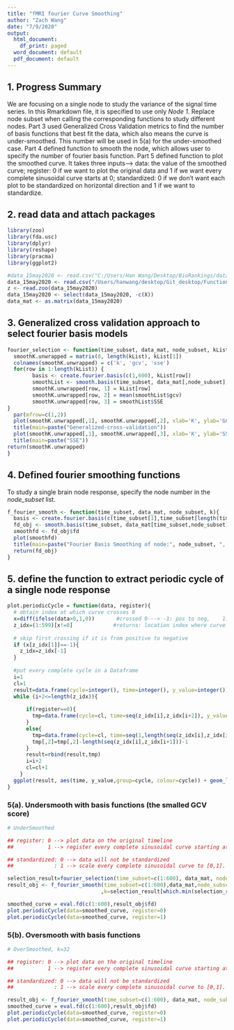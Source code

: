 ```yaml
---
title: "fMRI fourier Curve Smoothing"
author: "Zach Wang"
date: "7/9/2020"
output:
  html_document:
    df_print: paged
  word_document: default
  pdf_document: default
---
```

## 1. Progress Summary 
We are focusing on a single node to study the variance of the signal time series. In this Rmarkdown file, it is specified to use only *Node 1*. Replace node subset when calling the corresponding functions to study different nodes. 
Part 3 used Generalized Cross Validation metrics to find the number of basis functions that best fit the data, which also means the curve is under-smoothed. This number will be used in 5(a) for the under-smoothed case. 
Part 4 defined function to smooth the node, which allows user to specify the number of fourier basis function.
Part 5 defined function to plot the smoothed curve. It takes three inputs--> data: the value of the smoothed curve; register: 0 if we want to plot the original data and 1 if we want every complete sinusoidal curve starts at 0; standardized: 0 if we don't want each plot to be standardized on horizontal direction and 1 if we want to standardize.


## 2. read data and attach packages
```r
library(zoo)
library(fda.usc)
library(dplyr)
library(reshape)
library(pracma)
library(ggplot2)

#data_15may2020 <- read.csv("C:/Users/Han Wang/Desktop/BioRankings/data_15may2020.csv", header=TRUE)
data_15may2020 <- read.csv("/Users/hanwang/desktop/Git_desktop/Functional_Data_Analysis/data_15may2020.csv", header=TRUE)
z <- read.zoo(data_15may2020)
data_15may2020 <- select(data_15may2020, -c(X))
data_mat <- as.matrix(data_15may2020)
```

## 3. Generalized cross validation approach to select fourier basis models
```r
fourier_selection <- function(time_subset, data_mat, node_subset, kList){
  smoothK.unwrapped = matrix(0, length(kList), kList[1])
  colnames(smoothK.unwrapped) = c('k', 'gcv', 'sse')
  for(row in 1:length(kList)) {
        basis <- create.fourier.basis(c(1,600), kList[row])
        smoothList <- smooth.basis(time_subset, data_mat[,node_subset], basis)
        smoothK.unwrapped[row, 1] = kList[row]
        smoothK.unwrapped[row, 2] = mean(smoothList$gcv)                
        smoothK.unwrapped[row, 3] = smoothList$SSE
}
  par(mfrow=c(1,2))
  plot(smoothK.unwrapped[,1], smoothK.unwrapped[,2], xlab='K', ylab='GCV')
  title(main=paste("Generalized-cross-validation"))
  plot(smoothK.unwrapped[,1], smoothK.unwrapped[,3], xlab='K', ylab='SSE')
  title(main=paste("SSE"))
return(smoothK.unwrapped) 
}
```

## 4. Defined fourier smoothing functions 
To study a single brain node response, specify the node number in the *node_subset* list. 
```r
f_fourier_smooth <- function(time_subset, data_mat, node_subset, k){
  basis <- create.fourier.basis(c(time_subset[1],time_subset[length(time_subset)]), k)
  fd_obj <- smooth.basis(time_subset, data_mat[time_subset,node_subset], basis)
  smoothfd <- fd_obj$fd
  plot(smoothfd)
  title(main=paste("Fourier Basis Smoothing of node:", node_subset, ", Basis_number:",k ))
  return(fd_obj)
}
```

## 5. define the function to extract periodic cycle of a single node response
```r
plot.periodicCycle = function(data, register){
  # obtain index at which curve crosses 0
  x=diff(ifelse(data>0,1,0))       #crossed 0---> -1: pos to neg,    1: neg to pos
  z_idx=(1:599)[x!=0]             #returns: location index where curve crosses X-axis
  
  # skip first crossing if it is from positive to negative
  if (x[z_idx[1]]==-1){
    z_idx=z_idx[-1]
  }
  
  #put every complete cycle in a Dataframe
  i=1
  cl=1
  result=data.frame(cycle=integer(), time=integer(), y_value=integer())
  while (i+2<=length(z_idx)){
    
      if(register==0){
        tmp=data.frame(cycle=cl, time=seq(z_idx[i],z_idx[i+2]), y_value=smoothed_curve[z_idx[i]:z_idx[i+2]])
      }
      else{
        tmp=data.frame(cycle=cl, time=seq(1,length(seq(z_idx[i],z_idx[i+2]))), y_value=smoothed_curve[z_idx[i]:z_idx[i+2]])  
        tmp[,2]=tmp[,2]-length(seq(z_idx[i],z_idx[i+1]))-1
      }
      result=rbind(result,tmp)
      i=i+2
      cl=cl+1
    }
  ggplot(result, aes(time, y_value,group=cycle, colour=cycle)) + geom_line() + theme(legend.position="top")
}
```

### 5(a). Undersmooth with basis functions (the smalled GCV score)
```r
# UnderSmoothed

## register: 0 --> plot data on the original timeline
##           1 --> register every complete sinusoidal curve starting at 0;

## standardized: 0 --> data will not be standardized 
##             : 1 --> scale every complete sinusoidal curve to [0,1]. Notes: if standardized, it is equivalent to    register at 0 and standardized

selection_result=fourier_selection(time_subset=c(1:600), data_mat, node_subset=c(1), kList=c(3:303))
result_obj <- f_fourier_smooth(time_subset=c(1:600),data_mat,node_subset=c(1)
                              ,k=selection_result[which.min(selection_result[,2]),1])

smoothed_curve = eval.fd(c(1:600),result_obj$fd)
plot.periodicCycle(data=smoothed_curve, register=0)
plot.periodicCycle(data=smoothed_curve, register=1)
```

### 5(b). Oversmooth with basis functions
```r
# OverSmoothed, k=32

## register: 0 --> plot data on the original timeline
##           1 --> register every complete sinusoidal curve starting at 0;

## standardized: 0 --> data will not be standardized 
##             : 1 --> scale every complete sinusoidal curve to [0,1]. Notes: if standardized, it is equivalent to     register at 0 and standardized

result_obj <- f_fourier_smooth(time_subset=c(1:600), data_mat, node_subset=c(1), k=32)
smoothed_curve = eval.fd(c(1:600),result_obj$fd)
plot.periodicCycle(data=smoothed_curve, register=0)
plot.periodicCycle(data=smoothed_curve, register=1)
```